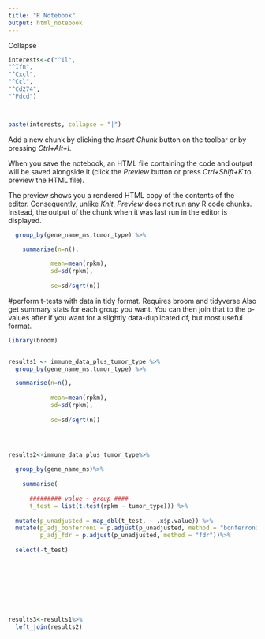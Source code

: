```yaml
---
title: "R Notebook"
output: html_notebook
---
```


Collapse  

```r
interests<-c("^Il",
"^Ifn",
"^Cxcl",
"^Ccl",
"^Cd274",
"^Pdcd")



paste(interests, collapse = "|")

```

Add a new chunk by clicking the *Insert Chunk* button on the toolbar or by pressing *Ctrl+Alt+I*.

When you save the notebook, an HTML file containing the code and output will be saved alongside it (click the *Preview* button or press *Ctrl+Shift+K* to preview the HTML file).

The preview shows you a rendered HTML copy of the contents of the editor. Consequently, unlike *Knit*, *Preview* does not run any R code chunks. Instead, the output of the chunk when it was last run in the editor is displayed.
```r
  group_by(gene_name_ms,tumor_type) %>%

    summarise(n=n(),
            
            mean=mean(rpkm),
            sd=sd(rpkm),
            
            se=sd/sqrt(n))
```







#perform t-tests with data in tidy format. Requires broom and tidyverse
Also get summary stats for each group you want. You can then join that
to the p-values after if you want for a slightly data-duplicated 
df, but most useful format.

```r
library(broom)


results1 <- immune_data_plus_tumor_type %>%
  group_by(gene_name_ms,tumor_type) %>%

  summarise(n=n(),
            
            mean=mean(rpkm),
            sd=sd(rpkm),
            
            se=sd/sqrt(n))




results2<-immune_data_plus_tumor_type%>%
  
  group_by(gene_name_ms)%>%
    
    summarise(
    
      ######### value ~ group ####
      t_test = list(t.test(rpkm ~ tumor_type))) %>%
  
  mutate(p_unadjusted = map_dbl(t_test, ~ .x$p.value)) %>%
  mutate(p_adj_bonferroni = p.adjust(p_unadjusted, method = "bonferroni"),  # Bonferroni correction
         p_adj_fdr = p.adjust(p_unadjusted, method = "fdr"))%>%
  
  select(-t_test)









results3<-results1%>%
  left_join(results2)
  
```

